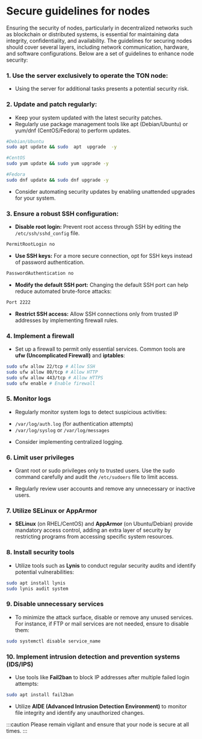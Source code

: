 
# Secure guidelines for nodes

Ensuring the security of nodes, particularly in decentralized networks such as blockchain or distributed systems, is essential for maintaining data integrity, confidentiality, and availability. The guidelines for securing nodes should cover several layers, including network communication, hardware, and software configurations. Below are a set of guidelines to enhance node security:

### 1. Use the server exclusively to operate the TON node:

- Using the server for additional tasks presents a potential security risk.

### 2. Update and patch regularly:

- Keep your system updated with the latest security patches.
- Regularly use package management tools like apt (Debian/Ubuntu) or yum/dnf (CentOS/Fedora) to perform updates.

```bash
#Debian/Ubuntu
sudo apt update && sudo  apt  upgrade  -y

#CentOS
sudo yum update && sudo yum upgrade -y

#Fedora
sudo dnf update && sudo dnf upgrade -y
```

- Consider automating security updates by enabling unattended upgrades for your system.

### 3. Ensure a robust SSH configuration:

- **Disable root login:** Prevent root access through SSH by editing the `/etc/ssh/sshd_config` file.

```bash
PermitRootLogin no
```
- **Use SSH keys:** For a more secure connection, opt for SSH keys instead of password authentication.
```bash
PasswordAuthentication no
```
- **Modify the default SSH port:** Changing the default SSH port can help reduce automated brute-force attacks:

```bash
Port 2222
```
- **Restrict SSH access:** Allow SSH connections only from trusted IP addresses by implementing firewall rules.

### 4. Implement a firewall

- Set up a firewall to permit only essential services. Common tools are **ufw (Uncomplicated Firewall)** and **iptables**:

```bash
sudo ufw allow 22/tcp # Allow SSH
sudo ufw allow 80/tcp # Allow HTTP
sudo ufw allow 443/tcp # Allow HTTPS
sudo ufw enable # Enable firewall
```

### 5. Monitor logs

- Regularly monitor system logs to detect suspicious activities:
*  `/var/log/auth.log` (for authentication attempts)
*  `/var/log/syslog` or `/var/log/messages`
- Consider implementing centralized logging.

### 6. Limit user privileges

- Grant root or sudo privileges only to trusted users. Use the sudo command carefully and audit the `/etc/sudoers` file to limit access.

- Regularly review user accounts and remove any unnecessary or inactive users.

### 7. Utilize SELinux or AppArmor

-  **SELinux** (on RHEL/CentOS) and **AppArmor** (on Ubuntu/Debian) provide mandatory access control, adding an extra layer of security by restricting programs from accessing specific system resources.

### 8. Install security tools

- Utilize tools such as **Lynis** to conduct regular security audits and identify potential vulnerabilities:

```bash
sudo apt install lynis
sudo lynis audit system
```

### 9. Disable unnecessary services 

- To minimize the attack surface, disable or remove any unused services. For instance, if FTP or mail services are not needed, ensure to disable them:

```bash
sudo systemctl disable service_name
```

### 10. Implement intrusion detection and prevention systems (IDS/IPS)

- Use tools like **Fail2ban** to block IP addresses after multiple failed login attempts:

```bash
sudo apt install fail2ban
```

- Utilize **AIDE (Advanced Intrusion Detection Environment)** to monitor file integrity and identify any unauthorized changes.

:::caution
Please remain vigilant and ensure that your node is secure at all times.
:::
<Feedback />

